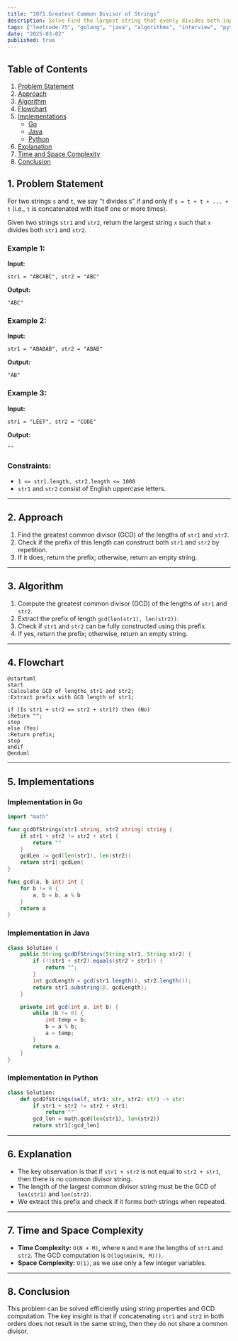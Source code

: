 ```yaml
---
title: "1071.Greatest Common Divisor of Strings"
description: Solve Find the largest string that evenly divides both input strings using the GCD method. Includes Go and Java implementations.
tags: ["leetcode-75", "golang", "java", "algorithms", "interview", "python", "leetcode"]
date: "2025-03-02"
published: true
---
```


## Table of Contents
1. [Problem Statement](#problem-statement)
2. [Approach](#approach)
3. [Algorithm](#algorithm)
4. [Flowchart](#flowchart)
5. [Implementations](#implementations)
   - [Go](#implementation-in-go)
   - [Java](#implementation-in-java)
   - [Python](#implementation-in-python)
6. [Explanation](#explanation)
7. [Time and Space Complexity](#time-and-space-complexity)
8. [Conclusion](#conclusion)

## 1. Problem Statement

For two strings `s` and `t`, we say "t divides s" if and only if `s = t + t + ... + t` (i.e., `t` is concatenated with itself one or more times).

Given two strings `str1` and `str2`, return the largest string `x` such that `x` divides both `str1` and `str2`.

### Example 1:

**Input:**
```plaintext
str1 = "ABCABC", str2 = "ABC"
```
**Output:**
```plaintext
"ABC"
```

### Example 2:

**Input:**
```plaintext
str1 = "ABABAB", str2 = "ABAB"
```
**Output:**
```plaintext
"AB"
```

### Example 3:

**Input:**
```plaintext
str1 = "LEET", str2 = "CODE"
```
**Output:**
```plaintext
""
```

### Constraints:
- `1 <= str1.length, str2.length <= 1000`
- `str1` and `str2` consist of English uppercase letters.

---

## 2. Approach

1. Find the greatest common divisor (GCD) of the lengths of `str1` and `str2`.
2. Check if the prefix of this length can construct both `str1` and `str2` by repetition.
3. If it does, return the prefix; otherwise, return an empty string.

---

## 3. Algorithm

1. Compute the greatest common divisor (GCD) of the lengths of `str1` and `str2`.
2. Extract the prefix of length `gcd(len(str1), len(str2))`.
3. Check if `str1` and `str2` can be fully constructed using this prefix.
4. If yes, return the prefix; otherwise, return an empty string.

---

## 4. Flowchart

```plaintext
@startuml
start
:Calculate GCD of lengths str1 and str2;
:Extract prefix with GCD length of str1;

if (Is str1 + str2 == str2 + str1?) then (No)
:Return "";
stop
else (Yes)
:Return prefix;
stop
endif
@enduml
```

---

## 5. Implementations

### **Implementation in Go**

```go
import "math"

func gcdOfStrings(str1 string, str2 string) string {
    if str1 + str2 != str2 + str1 {
        return ""
    }
    gcdLen := gcd(len(str1), len(str2))
    return str1[:gcdLen]
}

func gcd(a, b int) int {
    for b != 0 {
        a, b = b, a % b
    }
    return a
}
```

### **Implementation in Java**

```java
class Solution {
    public String gcdOfStrings(String str1, String str2) {
        if (!(str1 + str2).equals(str2 + str1)) {
            return "";
        }
        int gcdLength = gcd(str1.length(), str2.length());
        return str1.substring(0, gcdLength);
    }

    private int gcd(int a, int b) {
        while (b != 0) {
            int temp = b;
            b = a % b;
            a = temp;
        }
        return a;
    }
}
```

### **Implementation in Python**

```python
class Solution:
    def gcdOfStrings(self, str1: str, str2: str) -> str:
        if str1 + str2 != str2 + str1:
            return ""
        gcd_len = math.gcd(len(str1), len(str2))
        return str1[:gcd_len]
```

---

## 6. Explanation

- The key observation is that if `str1 + str2` is not equal to `str2 + str1`, then there is no common divisor string.
- The length of the largest common divisor string must be the GCD of `len(str1)` and `len(str2)`.
- We extract this prefix and check if it forms both strings when repeated.

---

## 7. Time and Space Complexity

- **Time Complexity:** `O(N + M)`, where `N` and `M` are the lengths of `str1` and `str2`. The GCD computation is `O(log(min(N, M)))`.
- **Space Complexity:** `O(1)`, as we use only a few integer variables.

---

## 8. Conclusion

This problem can be solved efficiently using string properties and GCD computation. The key insight is that if concatenating `str1` and `str2` in both orders does not result in the same string, then they do not share a common divisor.